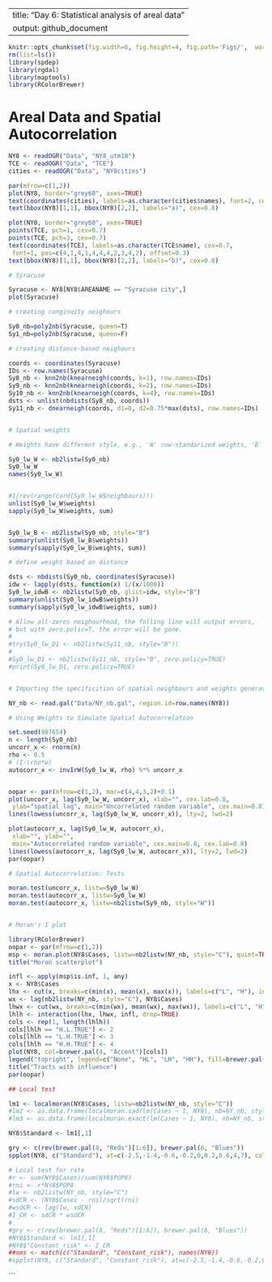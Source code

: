 
---
title: "Day 6: Statistical analysis of areal data"
output: github_document
---

```r

knitr::opts_chunk$set(fig.width=6, fig.height=4, fig.path='Figs/',  warning=FALSE, message=FALSE, results='hide')
rm(list=ls())
library(spdep)
library(rgdal)
library(maptools)
library(RColorBrewer)
```

# Areal Data and Spatial Autocorrelation

```r

NY8 <- readOGR("Data", "NY8_utm18")
TCE <- readOGR("Data", "TCE")
cities <- readOGR("Data", "NY8cities")

par(mfrow=c(1,2))
plot(NY8, border="grey60", axes=TRUE)
text(coordinates(cities), labels=as.character(cities$names), font=2, cex=0.9)
text(bbox(NY8)[1,1], bbox(NY8)[2,2], labels="a)", cex=0.8)

plot(NY8, border="grey60", axes=TRUE)
points(TCE, pch=1, cex=0.7)
points(TCE, pch=3, cex=0.7)
text(coordinates(TCE), labels=as.character(TCE$name), cex=0.7,
 font=1, pos=c(4,1,4,1,4,4,4,2,3,4,2), offset=0.3)
text(bbox(NY8)[1,1], bbox(NY8)[2,2], labels="b)", cex=0.8)

# Syracuse 

Syracuse <- NY8[NY8$AREANAME == "Syracuse city",]
plot(Syracuse)

# creating conginuity neighours

Sy0_nb=poly2nb(Syracuse, queen=T)
Sy1_nb=poly2nb(Syracuse, queen=F)

# creating distance-based neighours

coords <- coordinates(Syracuse)
IDs <- row.names(Syracuse)
Sy8_nb <- knn2nb(knearneigh(coords, k=1), row.names=IDs)
Sy9_nb <- knn2nb(knearneigh(coords, k=2), row.names=IDs)
Sy10_nb <- knn2nb(knearneigh(coords, k=4), row.names=IDs)
dsts <- unlist(nbdists(Sy8_nb, coords))
Sy11_nb <- dnearneigh(coords, d1=0, d2=0.75*max(dsts), row.names=IDs)


# Spatial weights 

# Weights have different style, e.g., 'W' row-standarized weights, 'B' binary

Sy0_lw_W <- nb2listw(Sy0_nb)
Sy0_lw_W
names(Sy0_lw_W)


#1/rev(range(card(Sy0_lw_W$neighbours)))
unlist(Sy0_lw_W$weights)
sapply(Sy0_lw_W$weights, sum)


Sy0_lw_B <- nb2listw(Sy0_nb, style="B")
summary(unlist(Sy0_lw_B$weights))
summary(sapply(Sy0_lw_B$weights, sum))

# define weight based on distance

dsts <- nbdists(Sy0_nb, coordinates(Syracuse))
idw <- lapply(dsts, function(x) 1/(x/1000))
Sy0_lw_idwB <- nb2listw(Sy0_nb, glist=idw, style="B")
summary(unlist(Sy0_lw_idwB$weights))
summary(sapply(Sy0_lw_idwB$weights, sum))

# Allow all-zeros neighourhood, the folling line will output errors,
# but with zero.polic=T, the error will be gone.
#
#try(Sy0_lw_D1 <- nb2listw(Sy11_nb, style="B"))
#
#Sy0_lw_D1 <- nb2listw(Sy11_nb, style="B", zero.policy=TRUE)
#print(Sy0_lw_D1, zero.policy=TRUE)


# Importing the specificition of spatial neighbours and weights generated by GeoDa

NY_nb <- read.gal("Data/NY_nb.gal", region.id=row.names(NY8))

# Using Weights to Simulate Spatial Autocorrelation

set.seed(987654)
n <- length(Sy0_nb)
uncorr_x <- rnorm(n)
rho <- 0.5
# (I-\rho*w)
autocorr_x <- invIrW(Sy0_lw_W, rho) %*% uncorr_x


oopar <- par(mfrow=c(1,2), mar=c(4,4,3,2)+0.1)
plot(uncorr_x, lag(Sy0_lw_W, uncorr_x), xlab="", cex.lab=0.8,
 ylab="spatial lag", main="Uncorrelated random variable", cex.main=0.8)
lines(lowess(uncorr_x, lag(Sy0_lw_W, uncorr_x)), lty=2, lwd=2)

plot(autocorr_x, lag(Sy0_lw_W, autocorr_x),
 xlab="", ylab="",
 main="Autocorrelated random variable", cex.main=0.8, cex.lab=0.8)
lines(lowess(autocorr_x, lag(Sy0_lw_W, autocorr_x)), lty=2, lwd=2)
par(oopar)

# Spatial Autocorrelation: Tests

moran.test(uncorr_x, listw=Sy0_lw_W)
moran.test(autocorr_x, listw=Sy0_lw_W)
moran.test(autocorr_x, listw=nb2listw(Sy9_nb, style="W"))


# Moran's I plot 

library(RColorBrewer)
oopar <- par(mfrow=c(1,2))
msp <- moran.plot(NY8$Cases, listw=nb2listw(NY_nb, style="C"), quiet=TRUE)
title("Moran scatterplot")

infl <- apply(msp$is.inf, 1, any)
x <- NY8$Cases
lhx <- cut(x, breaks=c(min(x), mean(x), max(x)), labels=c("L", "H"), include.lowest=TRUE)
wx <- lag(nb2listw(NY_nb, style="C"), NY8$Cases)
lhwx <- cut(wx, breaks=c(min(wx), mean(wx), max(wx)), labels=c("L", "H"), include.lowest=TRUE)
lhlh <- interaction(lhx, lhwx, infl, drop=TRUE)
cols <- rep(1, length(lhlh))
cols[lhlh == "H.L.TRUE"] <- 2
cols[lhlh == "L.H.TRUE"] <- 3
cols[lhlh == "H.H.TRUE"] <- 4
plot(NY8, col=brewer.pal(4, "Accent")[cols])
legend("topright", legend=c("None", "HL", "LH", "HH"), fill=brewer.pal(4, "Accent"), bty="n", cex=0.8, y.intersp=0.8)
title("Tracts with influence")
par(oopar)

## Local test

lm1 <- localmoran(NY8$Cases, listw=nb2listw(NY_nb, style="C"))
#lm2 <- as.data.frame(localmoran.sad(lm(Cases ~ 1, NY8), nb=NY_nb, style="C"))
#lm3 <- as.data.frame(localmoran.exact(lm(Cases ~ 1, NY8), nb=NY_nb, style="C"))

NY8$Standard <- lm1[,1]

gry <- c(rev(brewer.pal(8, "Reds")[1:6]), brewer.pal(6, "Blues"))
spplot(NY8, c("Standard"), at=c(-2.5,-1.4,-0.6,-0.2,0,0.2,0.6,4,7), col.regions=colorRampPalette(gry)(8))

# Local test for rate
#r <- sum(NY8$Cases)/sum(NY8$POP8)
#rni <- r*NY8$POP8
#lw <- nb2listw(NY_nb, style="C")
#sdCR <- (NY8$Cases - rni)/sqrt(rni)
#wsdCR <- lag(lw, sdCR)
#I_CR <- sdCR * wsdCR
#
#gry <- c(rev(brewer.pal(8, "Reds")[1:6]), brewer.pal(6, "Blues"))
#NY8$Standard <- lm1[,1]
#NY8$"Constant_risk" <- I_CR
##nms <- match(c("Standard", "Constant_risk"), names(NY8))
#spplot(NY8, c("Standard", "Constant_risk"), at=c(-2.5,-1.4,-0.6,-0.2,0,0.2,0.6,4,7), col.regions=colorRampPalette(gry)(8))

```



```
